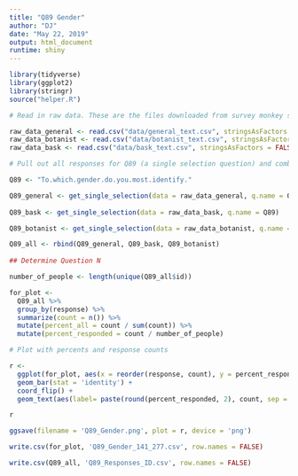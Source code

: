 ```yaml
---
title: "Q89 Gender"
author: "DJ"
date: "May 22, 2019"
output: html_document
runtime: shiny
---
```


```r
library(tidyverse)
library(ggplot2)
library(stringr)
source("helper.R")
```

```r
# Read in raw data. These are the files downloaded from survey monkey saved as a .csv

raw_data_general <- read.csv("data/general_text.csv", stringsAsFactors = FALSE)
raw_data_botanist <- read.csv("data/botanist_text.csv", stringsAsFactors = FALSE)
raw_data_bask <- read.csv("data/bask_text.csv", stringsAsFactors = FALSE)

```

```r
# Pull out all responses for Q89 (a single selection question) and combine

Q89 <- "To.which.gender.do.you.most.identify."

Q89_general <- get_single_selection(data = raw_data_general, q.name = Q89)
  
Q89_bask <- get_single_selection(data = raw_data_bask, q.name = Q89)

Q89_botanist <- get_single_selection(data = raw_data_botanist, q.name = Q89)

Q89_all <- rbind(Q89_general, Q89_bask, Q89_botanist)
  
## Determine Question N

number_of_people <- length(unique(Q89_all$id))

```

```r

for_plot <- 
  Q89_all %>%
  group_by(response) %>%
  summarize(count = n()) %>%
  mutate(percent_all = count / sum(count)) %>%
  mutate(percent_responded = count / number_of_people)

```

```r
# Plot with percents and response counts

r <- 
  ggplot(for_plot, aes(x = reorder(response, count), y = percent_responded)) +
  geom_bar(stat = 'identity') +
  coord_flip() +
  geom_text(aes(label= paste(round(percent_responded, 2), count, sep = "***")))

r

```

```r

ggsave(filename = 'Q89_Gender.png', plot = r, device = 'png')

write.csv(for_plot, 'Q89_Gender_141_277.csv', row.names = FALSE)

write.csv(Q89_all, 'Q89_Responses_ID.csv', row.names = FALSE)

```
